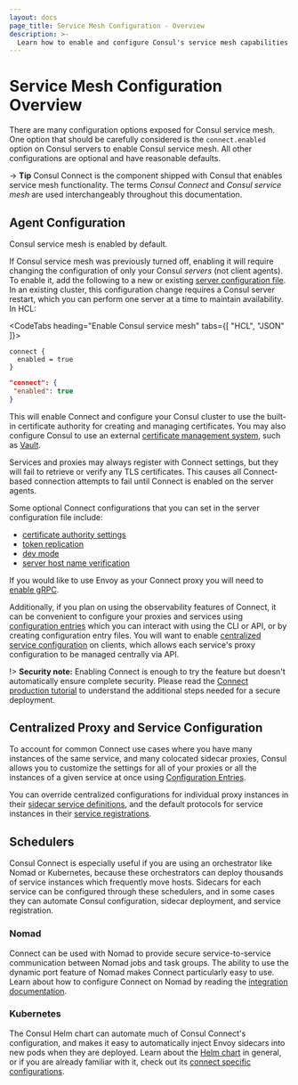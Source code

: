 ```yaml
---
layout: docs
page_title: Service Mesh Configuration - Overview
description: >-
  Learn how to enable and configure Consul's service mesh capabilities in agent configurations, and how to integrate with schedulers like Kubernetes and Nomad. ""Connect"" is the subsystem that provides Consul’s service mesh capabilities.
---
```


# Service Mesh Configuration Overview

There are many configuration options exposed for Consul service mesh. One option
that should be carefully considered is the `connect.enabled` option on Consul servers to enable Consul service mesh.
All other configurations are optional and have reasonable defaults.

-> **Tip** Consul Connect is the component shipped with Consul that enables service mesh functionality. The terms _Consul Connect_ and _Consul service mesh_ are used interchangeably throughout this documentation.

## Agent Configuration
Consul service mesh is enabled by default.

If Consul service mesh was previously turned off, enabling it will require changing
the configuration of only your Consul _servers_ (not client agents). To enable
it, add the following to a new or existing
[server configuration file](/docs/agent/config/config-files). In an existing cluster, this configuration change requires a Consul server restart, which you can perform one server at a time to maintain availability. In HCL:


<CodeTabs heading="Enable Consul service mesh" tabs={[ "HCL", "JSON" ]}>

```hcl
connect {
  enabled = true
}
```

```json
"connect": {
 "enabled": true
}
```
</CodeTabs>

This will enable Connect and configure your Consul cluster to use the
built-in certificate authority for creating and managing certificates.
You may also configure Consul to use an external
[certificate management system](/docs/connect/ca), such as
[Vault](https://www.vaultproject.io/).

Services and proxies may always register with Connect settings, but they will
fail to retrieve or verify any TLS certificates. This causes all Connect-based
connection attempts to fail until Connect is enabled on the server agents.

Some optional Connect configurations that you can set in the server
configuration file include:

- [certificate authority settings](/docs/agent/config/config-files#connect)
- [token replication](/docs/agent/config/config-files#acl_tokens_replication)
- [dev mode](/docs/agent/config/cli-flags#_dev)
- [server host name verification](/docs/agent/config/config-files#tls_internal_rpc_verify_server_hostname)

If you would like to use Envoy as your Connect proxy you will need to [enable
gRPC](/docs/agent/config/config-files#grpc_port).

Additionally, if you plan on using the observability features of Connect, it can
be convenient to configure your proxies and services using [configuration
entries](/docs/agent/config-entries) which you can interact with using the
CLI or API, or by creating configuration entry files. You will want to enable
[centralized service
configuration](/docs/agent/config/config-files#enable_central_service_config) on
clients, which allows each service's proxy configuration to be managed centrally
via API.

!> **Security note:** Enabling Connect is enough to try the feature but doesn't
automatically ensure complete security. Please read the [Connect production
tutorial](https://learn.hashicorp.com/tutorials/consul/service-mesh-production-checklist) to understand the additional steps
needed for a secure deployment.

## Centralized Proxy and Service Configuration

To account for common Connect use cases where you have many instances of the
same service, and many colocated sidecar proxies, Consul allows you to customize
the settings for all of your proxies or all the instances of a given service at
once using [Configuration Entries](/docs/agent/config-entries).

You can override centralized configurations for individual proxy instances in
their
[sidecar service definitions](/docs/connect/registration/sidecar-service),
and the default protocols for service instances in their [service
registrations](/docs/discovery/services).

## Schedulers

Consul Connect is especially useful if you are using an orchestrator like Nomad
or Kubernetes, because these orchestrators can deploy thousands of service instances
which frequently move hosts. Sidecars for each service can be configured through
these schedulers, and in some cases they can automate Consul configuration,
sidecar deployment, and service registration.

### Nomad

Connect can be used with Nomad to provide secure service-to-service
communication between Nomad jobs and task groups. The ability to use the dynamic
port feature of Nomad makes Connect particularly easy to use. Learn about how to
configure Connect on Nomad by reading the
[integration documentation](/docs/connect/nomad).

### Kubernetes

The Consul Helm chart can automate much of Consul Connect's configuration, and
makes it easy to automatically inject Envoy sidecars into new pods when they are
deployed. Learn about the [Helm chart](/docs/k8s/helm) in general,
or if you are already familiar with it, check out its
[connect specific configurations](/docs/k8s/connect).
